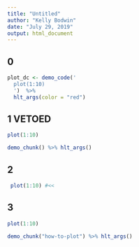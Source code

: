 ```yaml
---
title: "Untitled"
author: "Kelly Bodwin"
date: "July 29, 2019"
output: html_document
---
```


## 0

```r
plot_dc <- demo_code('
  plot(1:10)
  ')  %>%
  hlt_args(color = "red")
```

## 1  VETOED

```r

plot(1:10)

demo_chunk() %>% hlt_args()

```

## 2


```r
 plot(1:10) #<<
```

## 3

```r

plot(1:10)

```


```r
demo_chunk("how-to-plot") %>% hlt_args()
```



